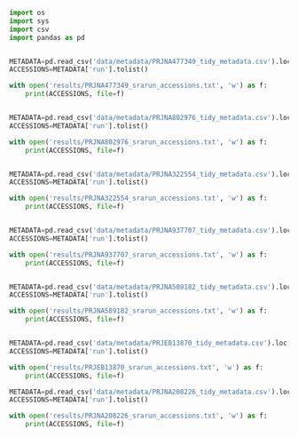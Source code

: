 ```python
import os
import sys
import csv
import pandas as pd


METADATA=pd.read_csv('data/metadata/PRJNA477349_tidy_metadata.csv').loc[0:3]
ACCESSIONS=METADATA['run'].tolist()

with open('results/PRJNA477349_srarun_accessions.txt', 'w') as f:
    print(ACCESSIONS, file=f)


METADATA=pd.read_csv('data/metadata/PRJNA802976_tidy_metadata.csv').loc[0:3]
ACCESSIONS=METADATA['run'].tolist()

with open('results/PRJNA802976_srarun_accessions.txt', 'w') as f:
    print(ACCESSIONS, file=f)


METADATA=pd.read_csv('data/metadata/PRJNA322554_tidy_metadata.csv').loc[0:3]
ACCESSIONS=METADATA['run'].tolist()

with open('results/PRJNA322554_srarun_accessions.txt', 'w') as f:
    print(ACCESSIONS, file=f)


METADATA=pd.read_csv('data/metadata/PRJNA937707_tidy_metadata.csv').loc[0:3]
ACCESSIONS=METADATA['run'].tolist()

with open('results/PRJNA937707_srarun_accessions.txt', 'w') as f:
    print(ACCESSIONS, file=f)


METADATA=pd.read_csv('data/metadata/PRJNA589182_tidy_metadata.csv').loc[0:3]
ACCESSIONS=METADATA['run'].tolist()

with open('results/PRJNA589182_srarun_accessions.txt', 'w') as f:
    print(ACCESSIONS, file=f)


METADATA=pd.read_csv('data/metadata/PRJEB13870_tidy_metadata.csv').loc[0:3]
ACCESSIONS=METADATA['run'].tolist()

with open('results/PRJEB13870_srarun_accessions.txt', 'w') as f:
    print(ACCESSIONS, file=f)

METADATA=pd.read_csv('data/metadata/PRJNA208226_tidy_metadata.csv').loc[0:3]
ACCESSIONS=METADATA['run'].tolist()

with open('results/PRJNA208226_srarun_accessions.txt', 'w') as f:
    print(ACCESSIONS, file=f)

```

